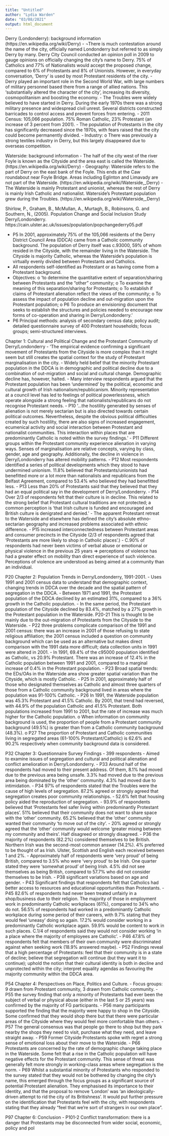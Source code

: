 ```yaml
---
title: "Untitled"
author: "Lydia Warden"
date: "03/08/2021"
output: html_document
---
```

Derry (Londonderry): background information (https://en.wikipedia.org/wiki/Derry)
-	¬There is much contestation around the name of the city, officially named Londonderry but referred to as simply Derry by many. Derry City Council conducted an opinion poll in 2009 to gauge opinions on officially changing the city’s name to Derry. 75% of Catholics and 77% of Nationalists would accept the proposed change, compared to 6% of Protestants and 8% of Unionists. However, in everyday conversation, ‘Derry’ is used by most Protestant residents of the city.
-	Derry played an important role in the Second World War, with large numbers of military personnel based there from a range of allied nations. This ‘substantially altered the character of the city’, increasing its diversity, cosmopolitanism and boosting the economy.
-	The Troubles were widely believed to have started in Derry. During the early 1970s there was a strong military presence and widespread civil unrest. Several districts constructed barricades to control access and prevent forces from entering.
-	2011 Census: 105,066 population. 75% Roman Catholic, 23% Protestant (an increase of 3 percent from 2001).
-	The population of Protestants in the city has significantly decreased since the 1970s, with fears raised that the city could become permanently divided.
-	Industry:
o	There was previously a strong textiles industry in Derry, but this largely disappeared due to overseas competition.

Waterside: background information
-	The half of the city west of the river Foyle is known as the Cityside and the area east is called the Waterside. (https://en.wikipedia.org/wiki/Derry)
-	Geography: Waterside refers to the part of Derry on the east bank of the Foyle. This ends at the Caw roundabout near Foyle Bridge. Areas including Eglinton and Limavady are not part of the Waterside. (https://en.wikipedia.org/wiki/Waterside,_Derry)
-	The Waterside is mainly Protestant and unionist, whereas the rest of Derry is mainly Irish Catholic and nationalist. Waterside’s Protestant population grew during the Troubles. (https://en.wikipedia.org/wiki/Waterside,_Derry)



Shirlow, P., Graham, B., McMullan, A., Murtagh, B., Robinsons, G. and Southern, N., (2005). Population Change and Social Inclusion Study Derry/Londonderry. https://cain.ulster.ac.uk/issues/population/popchangederry05.pdf


-	P5 In 2001, approximately 75% of the 105,066 residents of the Derry District Council Area (DDCA) came from a Catholic community background. The population of Derry itself was c.93000, 59% of whom resided in the Cityside, with the remainder living in the Waterside. The Cityside is majority Catholic, whereas the Waterside’s population is virtually evenly divided between Protestants and Catholics.
-	All respondents self-identified as Protestant or as having come from a Protestant background.
-	Objectives:
o	‘to determine the quantitative extent of separation/sharing between Protestants and the “other” community;
o	To examine the meaning of this separation/sharing for Protestants;
o	To establish if claims of Protestant alienation reflect the views of the community;
o	To assess the impact of population decline and out-migration upon the Protestant population;
o	P6 To produce an envisioning document that seeks to establish the structures and policies needed to encourage new forms of co-operation and sharing in Derry/Londonderry.’
-	P6 Principal methods: analysis of secondary census data; policy audit; detailed questionnaire survey of 400 Protestant households; focus groups; semi-structured interviews.

Chapter 1: Cultural and Political Change and the Protestant Community of Derry/Londonderry
-	‘The empirical evidence confirming a significant movement of Protestants from the Cityside is more complex than it might seem but still creates the spatial context for the study of Protestant marginalisation in the city.
-	Widely held belief that the minority Protestant population in the DDCA is in demographic and political decline due to a combination of out-migration and social and cultural change. Demographic decline has, however, halted.
-	Many interview respondents argued that the Protestant population has been ‘undermined’ by the political, economic and cultural growth of Irish nationalism/republicanism. Minority representation at a council level has led to feelings of political powerlessness, which operate alongside a strong feeling that nationalists/republicans do not recognise Protestant needs.
-	P10 ‘…the hostility generated by senses of alienation is not merely sectarian but is also directed towards certain political outcomes. Nevertheless, despite the obvious political difficulties created by such hostility, there are also signs of increased engagement, ecumenical activity and social interaction between Protestant and nationalist communities. This interaction within places that are predominantly Catholic is noted within the survey findings.’
-	P11 Different groups within the Protestant community experience alienation in varying ways. Senses of marginalisation are relative concepts, varying by class, gender, age and geography. Additionally, the decline in violence in Derry/Londonderry has altered mobility patterns.
-	P12 Most respondents identified a series of political developments which they stood to have undermined unionism. 11.8% believed that Protestants/unionists had benefitted more or a lot more than nationalists and republicans from the Belfast Agreement, compared to 53.4% who believed they had benefitted less.
-	P13 Less than 20% of Protestants said that they believed that they had an equal political say in the development of Derry/Londonderry.
-	P14 Over 2/3 of respondents felt that their culture is in decline. This related to the strong belief that Protestant cultural traditions are not protected; a common perception is ‘that Irish culture is funded and encouraged and British culture is denigrated and denied.’
-	The apparent Protestant retreat to the Waterside and elsewhere has defined the city’s absolute ethno-sectarian geography and increased problems associated with ethnic difference.
-	P15 increased interconnectedness between Protestant areas and consumer precincts in the Cityside (2/3 of respondents agreed that ‘Protestants are more likely to shop in Catholic places’.)
-	C.90% of respondents had never been victims of verbal abuse or emotional or physical violence in the previous 25 years => perceptions of violence has had a greater effect on mobility than direct experience of such violence. Perceptions of violence are understood as being aimed at a community than an individual.

P20 Chapter 2: Population Trends in Derry/Londonderry, 1991-2001.
-	Uses 1991 and 2001 census data to understand that demographic context, changing trends in DDCA over the decade and the spatial pattern of segregation in the DDCA.
-	Between 1971 and 1991, the Protestant population of the DDCA declined by an estimated 31%, compared to a 36% growth in the Catholic population.
-	In the same period, the Protestant population of the Cityside declined by 83.4%, matched by a 27% growth in the Protestant population in the Waterside. P20-21 This is thought to be mainly due to the out-migration of Protestants from the Cityside to the Waterside.
-	P22 three problems complicate comparison of the 1991 and 2001 census: there was an increase in 2001 of those refusing to state religious affiliation; the 2001 census included a question on community background which can be used as an alternative but makes direct comparison with the 1991 data more difficult; data collection units in 1991 were altered in 2001.
-	In 1991, 69.4% of the c95000 population identified as Catholic, vs 20.9% Protestant. There was an increase of 12.4% in the Catholic population between 1991 and 2001, compared to a marginal increase of 0.4% in the Protestant population.
-	P23 Broad spatial trends: the EDs/OAs in the Waterside area show greater spatial variation than the Cityside, which is mostly Catholic.
-	P25 In 2001, approximately half of those who designated themselves as Catholic and almost three quarters of those from a Catholic community background lived in areas where the population was 91-100% Catholic.
-	P26 In 1991, the Waterside population was 45.3% Protestant and 41.5% Catholic. By 2001, that trend had reversed, with 44.9% of the population Catholic and 41.5% Protestant. Both populations increased from 1991 to 2001, but the rate of increase was much higher for the Catholic population.
o	When information on community background is used, the proportion of people from a Protestant community background (49.5%) is greater than from a Catholic community background (48.3%).
o	P27 The proportion of Protestant and Catholic communities living in segregated areas (61-100% Protestant/Catholic) is 62.6% and 90.2% respectively when community background data is considered.

P32 Chapter 3: Questionnaire Survey Findings
-	399 respondents
-	Aimed to examine issues of segregation and cultural and political alienation and conflict amelioration in Derry/Londonderry.
-	P33 Around half of the respondents had moved to their present address. Of them, 8.1% had moved due to the previous area being unsafe. 3.3% had moved due to the previous area being dominated by the ‘other’ community. 4.3% had moved due to intimidation.
-	P34 97% of respondents stated that the Troubles were the cause of high levels of segregation. 87.2% agreed or strongly agreed that segregation creates poor community relationships.
-	52.6% felt that housing policy aided the reproduction of segregation.
-	93.9% of respondents believed that ‘Protestants feel safer living within predominantly Protestant places’. 51% believed that their community does not want to share space with the ‘other’ community. 65.2% believed that the ‘other’ community wanted their community ‘to move out of the city’.
-	20% agreed or strongly agreed that the ‘other’ community would welcome ‘greater mixing between my community and theirs’. Half disagreed or strongly disagreed.
-	P36 the majority of respondents (82.2%) considered themselves to be British. Northern Irish was the second-most common answer (14.2%). 4% preferred to be thought of as Irish. Ulster, Scottish and English each received between 1 and 2%.
-	Approximately half of respondents were ‘very proud’ of being British, compared to 3.5% who were ‘very proud’ to be Irish. One quarter stated they were ‘somewhat proud’ of being Irish. 4.5% did not see themselves as being British, compared to 57.7% who did not consider themselves to be Irish.
-	P38 significant variations based on age and gender.
-	P43 Significant findings that respondents felt that Catholics had better access to resources and educational opportunities than Protestants.
-	P45 82.6% of respondents had never been treated unfairly in a shop/business due to their religion. The majority of those in employment work in predominantly Catholic workplaces (61%), compared to 34% who do not. 56.5% of respondents had worked in a predominantly Catholic workplace during some period of their careers, with 9.7% stating that they would feel ‘uneasy’ doing so again. 17.2% would consider working in a predominantly Catholic workplace again. 59.9% would be content to work in such places. C.1/4 of respondents said they would not consider working ‘in a place where the majority of employees are Catholic’.
-	P46 47.8% of respondents felt that members of their own community were discriminated against when seeking work (18.9% answered maybe).
-	P52 Findings reveal that a high percentage of Protestants: feel that their community is in a state of decline; believe that segregation will continue (but they want it to continue); uphold the notion that their cultural identity is both in decline and unprotected within the city; interpret equality agendas as favouring the majority community within the DDCA area.

P54 Chapter 4: Perspectives on Place, Politics and Culture.
-	Focus groups: 9 drawn from Protestant community, 3 drawn from Catholic community.
-	P55 the survey finding that only a minority of Protestants had ever been the subject of verbal or physical abuse (either in the last 5 or 25 years) was confirmed by the majority of FG participants.
-	P56 many participants supported the finding that the majority were happy to shop in the Cityside. Some confirmed that they would shop there but that there were particular areas of the Cityside where they would feel more comfortable than others.
-	P57 The general consensus was that people go there to shop but they park nearby the shops they need to visit, purchase what they need, and leave straight away.
-	P59 Former Cityside Protestants spoke with regret a strong sense of emotional loss about their move to the Waterside.
-	P66 Protestants are concerned by the rate of demographic change taking place in the Waterside. Some felt that a rise in the Catholic population will have negative effects for the Protestant community. This sense of threat was generally felt more strongly in working-class areas where segregation is the norm.
-	P69 Whilst a substantial minority of Protestants who responded to the survey stated that they would not be bothered by changing the city’s name, this emerged through the focus groups as a significant source of potential Protestant alienation. They emphasised its importance to their identity, and that the proposal to remove ‘London’ was ‘an ideologically-driven attempt to rid the city of its Britishness’. It would put further pressure on the identification that Protestants feel with the city, with respondents stating that they already “feel that we’re sort of strangers in our own place”.

P97 Chapter 6: Conclusion
-	P101-2 Conflict transformation: there is a danger that Protestants may be disconnected from wider social, economic, policy and pol
